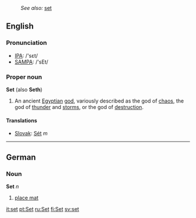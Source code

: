 :''See also:'' [[set]]
==English==
=== Pronunciation ===
*[[w:IPA|IPA]]: /'sεt/
*[[w:SAMPA|SAMPA]]: /'sEt/
=== Proper noun ===
'''Set''' (also '''Seth''')

# An ancient [[Egyptian]] [[god]], variously described as the god of [[chaos]], the god of [[thunder]] and [[storms]], or the god of [[destruction]].

==== Translations ====
*[[Slovak]]: [[Sét]] ''m''

----
==German==
===Noun===
'''Set''' ''n''

# [[place mat]]

[[it:set]]
[[pt:Set]]
[[ru:Set]]
[[fi:Set]]
[[sv:set]]